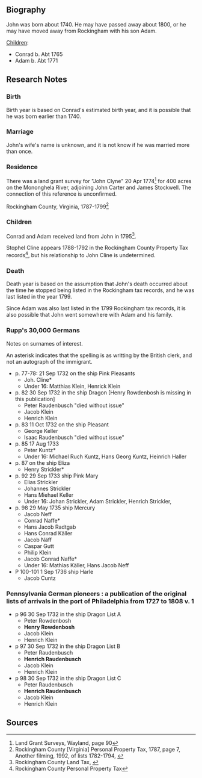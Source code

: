 == Biography ==

John was born about 1740.  He may have passed away about 1800, or he may have moved away from Rockingham with his son Adam.

[[#children|Children]]:
* Conrad b. Abt 1765
* Adam b. Abt 1771

== Research Notes ==

=== Birth ===
Birth year is based on Conrad's estimated birth year, and it is possible that he was born earlier than 1740.

=== Marriage ===
John's wife's name is unknown, and it is not know if he was married more than once.

=== Residence ===
There was a land grant survey for "John Clyne" 20 Apr 1774<ref>Land Grant Surveys, Wayland, page 90</ref> for 400 acres on the Mononghela River, adjoining John Carter and James Stockwell.  The connection of this reference is unconfirmed.

Rockingham County, Virginia, 1787-1799<ref>Rockingham County [Virginia] Personal Property Tax, 1787, page 7, Another filming, 1992, of lists 1782-1794, {{FamilySearch Image|3Q9M-CS79-LBNY}}</ref>

=== Children ===
Conrad and Adam received land from John in 1795<ref>Rockingham County Land Tax, {{FamilySearch Image|3Q9M-CS4C-R7J6-N}}</ref>.

Stophel Cline appears 1788-1792 in the Rockingham County Property Tax records<ref>Rockingham County Personal Property Tax</ref>, but his relationship to John Cline is undetermined.

=== Death ===
Death year is based on the assumption that John's death occurred about the time he stopped being listed in the Rockingham tax records, and he was last listed in the year 1799.

Since Adam was also last listed in the 1799 Rockingham tax records, it is also possible that John went somewhere with Adam and his family.

=== Rupp's 30,000 Germans ===
Notes on surnames of interest.

An asterisk indicates that the spelling is as writting by the British clerk, and not an autograph of the immigrant.
* p. 77-78:  21 Sep 1732 on the ship Pink Pleasants
** Joh. Cline* 
** Under 16:  Matthias Klein, Henrick Klein
* p. 82 30 Sep 1732 in the ship Dragon [Henry Rowdenbosh is missing in this publication]
** Peter Raudenbusch "died without issue"
** Jacob Klein
** Henrich Klein
* p. 83 11 Oct 1732 on the ship Pleasant
** George Keller
** Isaac Raudenbusch "died without issue"
* p. 85 17 Aug 1733
** Peter Kuntz*
** Under 16:  Michael Ruch Kuntz, Hans Georg Kuntz, Heinrich Haller
* p. 87 on the ship Eliza
** Henry Strickler*
* p. 92 29 Sep 1733 ship Pink Mary
** Elias Strickler
** Johannes Strickler
** Hans Miehael Keller
** Under 16:  Johan Strickler, Adam Strickler, Henrich Strickler, 
* p. 98 29 May 1735 ship Mercury
** Jacob Neff
** Conrad Naffe*
** Hans Jacob Radtgab
** Hans Conrad Käller
** Jacob Näff
** Caspar Gutt
** Philip Klein
** Jacob Conrad Naffe*
** Under 16:  Mathias Käller, Hans Jacob Neff
* P 100-101 1 Sep 1736 ship Harle
** Jacob Cuntz

=== Pennsylvania German pioneers : a publication of the original lists of arrivals in the port of Philadelphia from 1727 to 1808 v. 1 ===
* p 96 30 Sep 1732 in the ship Dragon List A
** Peter Rowdenbosh
** '''Henry Rowdenbosh'''
** Jacob Klein
** Henrich Klein
* p 97 30 Sep 1732 in the ship Dragon List B
** Peter Raudenbusch
** '''Henrich Raudenbusch'''
** Jacob Klein
** Henrich Klein
* p 98 30 Sep 1732 in the ship Dragon List C
** Peter Raudenbusch
** '''Henrich Raudenbusch'''
** Jacob Klein
** Henrich Klein

== Sources ==
<references />

